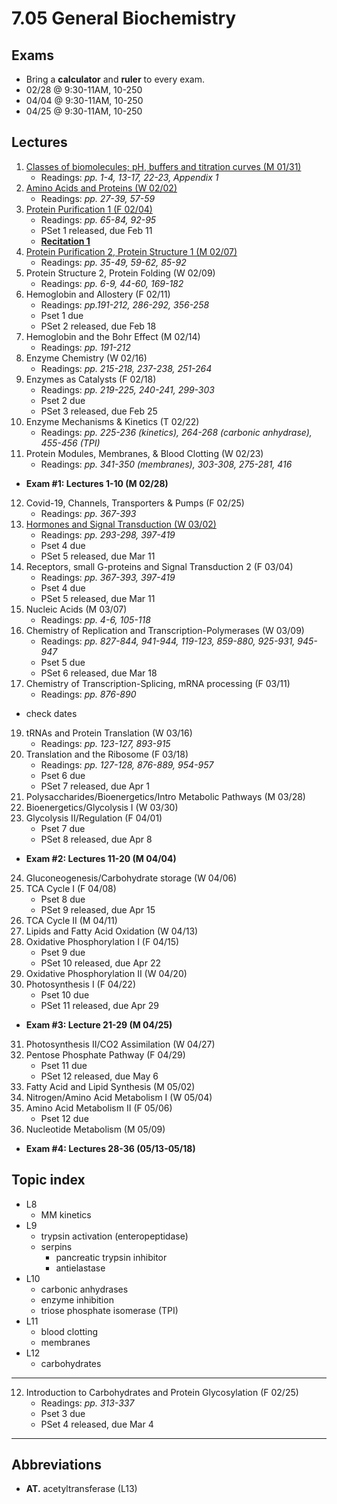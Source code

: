 # 7.05 General Biochemistry

## Exams
- Bring a **calculator** and **ruler** to every exam.
- 02/28 @ 9:30-11AM, 10-250
- 04/04 @ 9:30-11AM, 10-250
- 04/25 @ 9:30-11AM, 10-250

## Lectures
1. [Classes of biomolecules; pH, buffers and titration curves (M 01/31)](./l1)
    - Readings: _pp. 1-4, 13-17, 22-23, Appendix 1_
2. [Amino Acids and Proteins (W 02/02)](./l2)
    - Readings: _pp. 27-39, 57-59_
3. [Protein Purification 1 (F 02/04)](./l3)
    - Readings: _pp. 65-84, 92-95_
    - PSet 1 released, due Feb 11
    - **[Recitation 1](./r1)**
4. [Protein Purification 2, Protein Structure 1 (M 02/07)](./l4)
    - Readings: _pp. 35-49, 59-62, 85-92_
5. Protein Structure 2, Protein Folding (W 02/09)
    - Readings: _pp. 6-9, 44-60, 169-182_
6. Hemoglobin and Allostery (F 02/11)
    - Readings: _pp.191-212, 286-292, 356-258_
    - Pset 1 due
    - PSet 2 released, due Feb 18
7. Hemoglobin and the Bohr Effect (M 02/14)
    - Readings: _pp. 191-212_
8. Enzyme Chemistry (W 02/16)
    - Readings: _pp. 215-218, 237-238, 251-264_
9. Enzymes as Catalysts (F 02/18)
    - Readings: _pp. 219-225, 240-241, 299-303_
    - Pset 2 due
    - PSet 3 released, due Feb 25                 
10. Enzyme Mechanisms & Kinetics (T 02/22)
    - Readings: _pp. 225-236 (kinetics), 264-268 (carbonic anhydrase), 455-456 (TPI)_
11. Protein Modules, Membranes, & Blood Clotting (W 02/23)
    - Readings: _pp. 341-350 (membranes), 303-308, 275-281, 416_
- **Exam #1: Lectures 1-10 (M 02/28)**
12. Covid-19, Channels, Transporters & Pumps (F 02/25)
    - Readings: _pp. 367-393_
13. [Hormones and Signal Transduction (W 03/02)](./l13)
    - Readings: _pp. 293-298, 397-419_
    - Pset 4 due
    - PSet 5 released, due Mar 11
14. Receptors, small G-proteins and Signal Transduction 2 (F 03/04)
    - Readings: _pp. 367-393, 397-419_
    - Pset 4 due
    - PSet 5 released, due Mar 11
16. Nucleic Acids (M 03/07)
    - Readings: _pp. 4-6, 105-118_
17. Chemistry of Replication and Transcription-Polymerases (W 03/09)
    - Readings: _pp. 827-844, 941-944, 119-123, 859-880, 925-931, 945-947_
    - Pset 5 due
    - PSet 6 released, due Mar 18
18. Chemistry of Transcription-Splicing, mRNA processing (F 03/11)
    - Readings: _pp. 876-890_

- check dates

19. tRNAs and Protein Translation (W 03/16)
    - Readings: _pp. 123-127, 893-915_
20. Translation and the Ribosome (F 03/18)
    - Readings: _pp. 127-128, 876-889, 954-957_
    - Pset 6 due
    - PSet 7 released, due Apr 1
21. Polysaccharides/Bioenergetics/Intro Metabolic Pathways (M 03/28)
22. Bioenergetics/Glycolysis I (W 03/30)
23. Glycolysis II/Regulation (F 04/01)
    - Pset 7 due
    - PSet 8 released, due Apr 8
- **Exam #2: Lectures 11-20 (M 04/04)**
24. Gluconeogenesis/Carbohydrate storage (W 04/06)
25. TCA Cycle I (F 04/08)
    - Pset 8 due
    - PSet 9 released, due Apr 15
26. TCA Cycle II (M 04/11)
27. Lipids and Fatty Acid Oxidation (W 04/13)
28. Oxidative Phosphorylation I (F 04/15)
    - Pset 9 due
    - PSet 10 released, due Apr 22
29. Oxidative Phosphorylation II (W 04/20)
30. Photosynthesis I (F 04/22)
    - Pset 10 due
    - PSet 11 released, due Apr 29
- **Exam #3: Lecture 21-29 (M 04/25)**
31. Photosynthesis II/CO2 Assimilation (W 04/27)
32. Pentose Phosphate Pathway (F 04/29)
    - Pset 11 due
    - PSet 12 released, due May 6
33. Fatty Acid and Lipid Synthesis (M 05/02)
34. Nitrogen/Amino Acid Metabolism I (W 05/04)
35. Amino Acid Metabolism II (F 05/06)
    - Pset 12 due
36. Nucleotide Metabolism (M 05/09)
- **Exam #4: Lectures 28-36 (05/13-05/18)**

## Topic index
- L8
    - MM kinetics
- L9
    - trypsin activation (enteropeptidase)
    - serpins
        - pancreatic trypsin inhibitor
        - antielastase
- L10
    - carbonic anhydrases
    - enzyme inhibition
    - triose phosphate isomerase (TPI)
- L11
    - blood clotting
    - membranes
- L12
    - carbohydrates


---

12. Introduction to Carbohydrates and Protein Glycosylation (F 02/25)
    - Readings: _pp. 313-337_
    - Pset 3 due
    - PSet 4 released, due Mar 4

---

## Abbreviations
- **AT.** acetyltransferase (L13)
